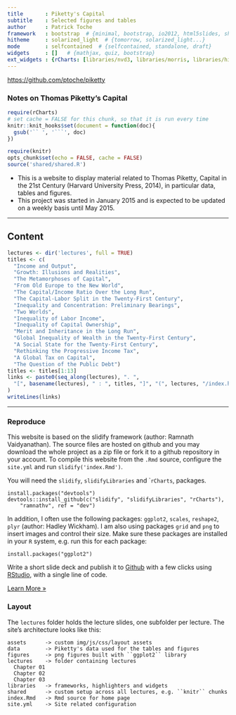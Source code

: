 ```yaml
---
title       : Piketty's Capital
subtitle    : Selected figures and tables
author      : Patrick Toche
framework   : bootstrap  # {minimal, bootstrap, io2012, html5slides, shower, dzslides, ...}
hitheme     : solarized_light  # {tomorrow, solarized_light...}
mode        : selfcontained  # {selfcontained, standalone, draft}
widgets     : []   # {mathjax, quiz, bootstrap}
ext_widgets : {rCharts: [libraries/nvd3, libraries/morris, libraries/highcharts]}
---
```

[https://github.com/ptoche/piketty](http://htmlpreview.github.io/?https://github.com/ptoche/piketty/blob/master/index.html)

### Notes on Thomas Piketty's Capital

```r
require(rCharts)
# set cache = FALSE for this chunk, so that it is run every time
knitr::knit_hooks$set(document = function(doc){
  gsub('`` ', '```', doc)
})
```

```r
require(knitr)
opts_chunk$set(echo = FALSE, cache = FALSE)
source('shared/shared.R')
```

- This is a website to display material related to Thomas Piketty, Capital in the 21st Century (Harvard University Press, 2014), in particular data, tables and figures. 
- This project was started in January 2015 and is expected to be updated on a weekly basis until May 2015.

---

## Content

```r
lectures <- dir('lectures', full = TRUE)
titles <- c(
  "Income and Output", 
  "Growth: Illusions and Realities", 
  "The Metamorphoses of Capital", 
  "From Old Europe to the New World",
  "The Capital/Income Ratio Over the Long Run",
  "The Capital-Labor Split in the Twenty-First Century",
  "Inequality and Concentration: Preliminary Bearings",
  "Two Worlds",
  "Inequality of Labor Income",
  "Inequality of Capital Ownership",
  "Merit and Inheritance in the Long Run",
  "Global Inequality of Wealth in the Twenty-First Century",
  "A Social State for the Twenty-First Century",
  "Rethinking the Progressive Income Tax", 
  "A Global Tax on Capital",
  "The Question of the Public Debt")
titles <- titles[1:13]
links <- paste0(seq_along(lectures), ". ", 
  "[", basename(lectures), " : ", titles, "]", "(", lectures, "/index.html)"
)
writeLines(links)
```

---

### Reproduce
This website is based on the slidify framework (author: Ramnath Vaidyanathan). The source files are hosted on github and you may download the whole project as a zip file or fork it to a github repository in your account. To compile this website from the `.Rmd` source, configure the `site.yml` and run `slidify('index.Rmd')`. 

You will need the `slidify`, `slidifyLibraries` and ``rCharts`, packages.

    install.packages("devtools")  
    devtools::install_github(c("slidify", "slidifyLibraries", "rCharts"), 
        "ramnathv", ref = "dev")  

In addition, I often use the following packages: ``ggplot2``, ``scales``, ``reshape2``, ``plyr`` (author: Hadley Wickham). I am also using packages ``grid`` and ``png`` to insert images and control their size. Make sure these packages are installed in your ``R`` system, e.g. run this for each package:

    install.packages("ggplot2")

Write a short slide deck and publish it to [Github](http://www.github.com) with a few clicks using [RStudio](http://www.rstudio.com), with a single line of code.

<p><a class="btn" href="start.html">Learn More &raquo;</a></p>


### Layout

The `lectures` folder holds the lecture slides, one subfolder per lecture. The site's architecture looks like this:

```
assets      -> custom img/js/css/layout assets
data        -> Piketty's data used for the tables and figures
figures     -> png figures built with ``ggplot2`` library
lectures    -> folder containing lectures
  Chapter 01
  Chapter 02
  Chapter 03
libraries   -> frameworks, highlighters and widgets
shared      -> custom setup across all lectures, e.g. ``knitr`` chunks
index.Rmd   -> Rmd source for home page
site.yml    -> Site related configuration
```


